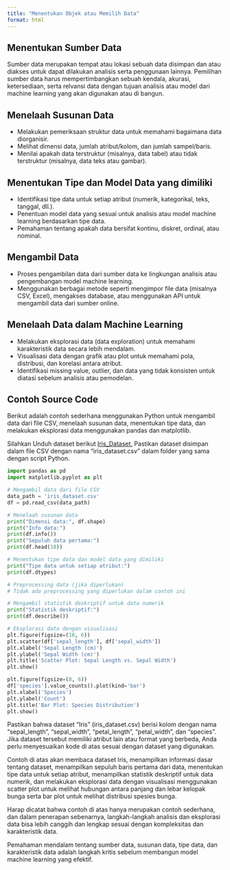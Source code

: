 ```yaml
---
title: "Menentukan Objek atau Memilih Data"
format: html
---
```


## Menentukan Sumber Data
Sumber data merupakan tempat atau lokasi sebuah data disimpan dan atau diakses untuk dapat dilakukan analisis serta penggunaan lainnya. Pemilihan sumber data harus mempertimbangkan sebuah kendala, akurasi, ketersediaan, serta relvansi data dengan tujuan analisis atau model dari machine learning yang akan digunakan atau di bangun.

## Menelaah Susunan Data
- Melakukan pemeriksaan struktur data untuk memahami bagaimana data diorganisir.
- Melihat dimensi data, jumlah atribut/kolom, dan jumlah sampel/baris.
- Menilai apakah data terstruktur (misalnya, data tabel) atau tidak terstruktur (misalnya, data teks atau gambar).

## Menentukan Tipe dan Model Data yang dimiliki
- Identifikasi tipe data untuk setiap atribut (numerik, kategorikal, teks, tanggal, dll.).
- Penentuan model data yang sesuai untuk analisis atau model machine learning berdasarkan tipe data.
- Pemahaman tentang apakah data bersifat kontinu, diskret, ordinal, atau nominal.

## Mengambil Data

- Proses pengambilan data dari sumber data ke lingkungan analisis atau pengembangan model machine learning.
- Menggunakan berbagai metode seperti mengimpor file data (misalnya CSV, Excel), mengakses database, atau menggunakan API untuk mengambil data dari sumber online.

## Menelaah Data dalam Machine Learning
- Melakukan eksplorasi data (data exploration) untuk memahami karakteristik data secara lebih mendalam.
- Visualisasi data dengan grafik atau plot untuk memahami pola, distribusi, dan korelasi antara atribut.
- Identifikasi missing value, outlier, dan data yang tidak konsisten untuk diatasi sebelum analisis atau pemodelan.

## Contoh Source Code
Berikut adalah contoh sederhana menggunakan Python untuk mengambil data dari file CSV, menelaah susunan data, menentukan tipe data, dan melakukan eksplorasi data menggunakan pandas dan matplotlib.

Silahkan Unduh dataset berikut [Iris_Dataset.](https://archive.ics.uci.edu/static/public/53/iris.zip)
Pastikan dataset disimpan dalam file CSV dengan nama "iris_dataset.csv" dalam folder yang sama dengan script Python.

```python
import pandas as pd
import matplotlib.pyplot as plt

# Mengambil data dari file CSV
data_path = 'iris_dataset.csv'
df = pd.read_csv(data_path)

# Menelaah susunan data
print("Dimensi data:", df.shape)
print("Info data:")
print(df.info())
print("Sepuluh data pertama:")
print(df.head(10))

# Menentukan tipe data dan model data yang dimiliki
print("Tipe data untuk setiap atribut:")
print(df.dtypes)

# Preprocessing data (jika diperlukan)
# Tidak ada preprocessing yang diperlukan dalam contoh ini

# Mengambil statistik deskriptif untuk data numerik
print("Statistik deskriptif:")
print(df.describe())

# Eksplorasi data dengan visualisasi
plt.figure(figsize=(10, 6))
plt.scatter(df['sepal_length'], df['sepal_width'])
plt.xlabel('Sepal Length (cm)')
plt.ylabel('Sepal Width (cm)')
plt.title('Scatter Plot: Sepal Length vs. Sepal Width')
plt.show()

plt.figure(figsize=(8, 6))
df['species'].value_counts().plot(kind='bar')
plt.xlabel('Species')
plt.ylabel('Count')
plt.title('Bar Plot: Species Distribution')
plt.show()

```

Pastikan bahwa dataset "Iris" (iris_dataset.csv) berisi kolom dengan nama "sepal_length", "sepal_width", "petal_length", "petal_width", dan "species". Jika dataset tersebut memiliki atribut lain atau format yang berbeda, Anda perlu menyesuaikan kode di atas sesuai dengan dataset yang digunakan.

Contoh di atas akan membaca dataset Iris, menampilkan informasi dasar tentang dataset, menampilkan sepuluh baris pertama dari data, menentukan tipe data untuk setiap atribut, menampilkan statistik deskriptif untuk data numerik, dan melakukan eksplorasi data dengan visualisasi menggunakan scatter plot untuk melihat hubungan antara panjang dan lebar kelopak bunga serta bar plot untuk melihat distribusi spesies bunga.

Harap dicatat bahwa contoh di atas hanya merupakan contoh sederhana, dan dalam penerapan sebenarnya, langkah-langkah analisis dan eksplorasi data bisa lebih canggih dan lengkap sesuai dengan kompleksitas dan karakteristik data.

Pemahaman mendalam tentang sumber data, susunan data, tipe data, dan karakteristik data adalah langkah kritis sebelum membangun model machine learning yang efektif.




